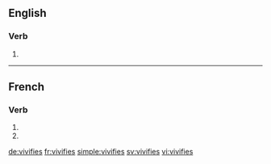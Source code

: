 {{also|vivifiés}}
==English==

===Verb===
{{head|en|verb form}}

# {{en-third-person singular of|vivify}}

----

==French==

===Verb===
{{fr-verb-form}}

# {{inflection of|vivifier||2|s|pres|indc|lang=fr}}
# {{inflection of|vivifier||2|s|pres|subj|lang=fr}}

[[de:vivifies]]
[[fr:vivifies]]
[[simple:vivifies]]
[[sv:vivifies]]
[[vi:vivifies]]